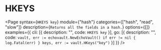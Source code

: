 # HKEYS

<Page 
  syntax={`HKEYS key`}
  module={"hash"}
  categories={["hash", "read", "slow"]}
  description={`Returns all the fields in a hash.`}
  options={[]}
  examples={{
    cli: [{ description: "", code: `HKEYS key` }],
    go: [{
      description: "",
      code: `vault, err := echovault.NewEchoVault()
if err != nil {
  log.Fatal(err)
}
keys, err := vault.HKeys("key")`
    }]
  }}
/>